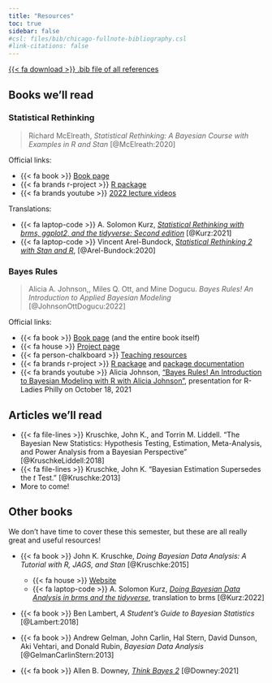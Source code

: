 ```yaml
---
title: "Resources"
toc: true
sidebar: false
#csl: files/bib/chicago-fullnote-bibliography.csl
#link-citations: false
---
```


<p><a href="/files/references.bib" class="btn btn-success" role="button">{{< fa download >}} .bib file of all references</a></p>

## Books we'll read

### Statistical Rethinking

> Richard McElreath, *Statistical Rethinking: A Bayesian Course with Examples in R and Stan* [@McElreath:2020]

Official links:

- {{< fa book >}} [Book page](https://xcelab.net/rm/statistical-rethinking/)
- {{< fa brands r-project >}} [R package](https://github.com/rmcelreath/rethinking)
- {{< fa brands youtube >}} [2022 lecture videos](https://www.youtube.com/playlist?list=PLDcUM9US4XdMROZ57-OIRtIK0aOynbgZN)

Translations:

- {{< fa laptop-code >}} A. Solomon Kurz, [*Statistical Rethinking with brms, ggplot2, and the tidyverse: Second edition*](https://bookdown.org/content/4857/) [@Kurz:2021]
- {{< fa laptop-code >}} Vincent Arel-Bundock, [*Statistical Rethinking 2 with Stan and R*](https://vincentarelbundock.github.io/rethinking2/), [@Arel-Bundock:2020]


### Bayes Rules

> Alicia A. Johnson,, Miles Q. Ott, and Mine Dogucu. *Bayes Rules! An Introduction to Applied Bayesian Modeling* [@JohnsonOttDogucu:2022]

Official links:

- {{< fa book >}} [Book page](https://www.bayesrulesbook.com/) (and the entire book itself)
- {{< fa house >}} [Project page](https://bayes-rules.github.io/)
- {{< fa person-chalkboard >}} [Teaching resources](https://bayes-rules.github.io/posts/resources/)
- {{< fa brands r-project >}} [R package](https://github.com/bayes-rules/bayesrules) and [package documentation](https://bayes-rules.github.io/bayesrules/docs/)
- {{< fa brands youtube >}} Alicia Johnson, ["Bayes Rules! An Introduction to Bayesian Modeling with R with Alicia Johnson"](https://www.youtube.com/watch?v=MgB1ihuEDN4), presentation for R-Ladies Philly on October 18, 2021


## Articles we'll read

- {{< fa file-lines >}} Kruschke, John K., and Torrin M. Liddell. “The Bayesian New Statistics: Hypothesis Testing, Estimation, Meta-Analysis, and Power Analysis from a Bayesian Perspective" [@KruschkeLiddell:2018]
- {{< fa file-lines >}} Kruschke, John K. “Bayesian Estimation Supersedes the *t* Test.” [@Kruschke:2013]
- More to come!


## Other books

We don't have time to cover these this semester, but these are all really great and useful resources!

- {{< fa book >}} John K. Kruschke, *Doing Bayesian Data Analysis: A Tutorial with R, JAGS, and Stan* [@Kruschke:2015]
  - {{< fa house >}} [Website](https://sites.google.com/site/doingbayesiandataanalysis/)
  - {{< fa laptop-code >}} A. Solomon Kurz, [*Doing Bayesian Data Analysis in brms and the tidyverse*](https://bookdown.org/content/3686/), translation to brms [@Kurz:2022]

- {{< fa book >}} Ben Lambert, *A Student’s Guide to Bayesian Statistics* [@Lambert:2018]

- {{< fa book >}} Andrew Gelman, John Carlin, Hal Stern, David Dunson, Aki Vehtari, and Donald Rubin, *Bayesian Data Analysis* [@GelmanCarlinStern:2013]

- {{< fa book >}} Allen B. Downey, [*Think Bayes 2*](https://allendowney.github.io/ThinkBayes2/) [@Downey:2021]


